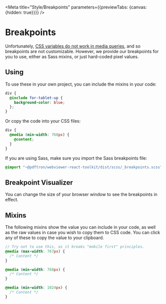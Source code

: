 
<Meta title="Style/Breakpoints" parameters={{previewTabs: {canvas: {hidden: true}}}} />

# Breakpoints

Unfortunately,
[CSS variables do not work in media queries](https://stackoverflow.com/a/40723269),
and so breakpoints are not customizable. However, we provide our breakpoints for
you to use, either as Sass mixins, or just hard-coded pixel values.

## Using

To use these in your own project, you can include the mixins in your code:

```scss
div {
  @include for-tablet-up {
    background-color: blue;
  };
}
```

Or copy the code into your CSS files:

```css
div {
  @media (min-width: 768px) {
    @content;
  }
}
```

If you are using Sass, make sure you import the Sass breakpoints file:

```scss
@import "~@pdftron/webviewer-react-toolkit/dist/scss/_breakpoints.scss";
```

## Breakpoint Visualizer

You can change the size of your browser window to see the breakpoints in effect.

<Breakpoints />

## Mixins

The following mixins show the value you can include in your code, as well as the
raw values in case you wish to copy them to CSS code. You can click any of these
to copy the value to your clipboard.

<!-- Below here is auto-generated. DO NOT EDIT. -->
<!-- GENERATE_ENTRY -->

<ToastProvider>


<Mixins index={0} />

```scss
// Try not to use this, as it breaks "mobile first" principles.
@media (max-width: 767px) {
  /* Content */
}
```

<Mixins index={1} />

```scss
@media (min-width: 768px) {
  /* Content */
}
```

<Mixins index={2} />

```scss
@media (min-width: 1024px) {
  /* Content */
}
```

</ToastProvider>
